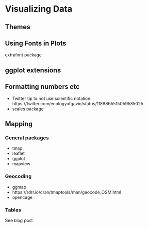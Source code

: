 # Visualizing Data

## Themes

## Using Fonts in Plots

extrafont package

## ggplot extensions

## Formatting numbers etc

- Twitter tip to not use scientific notation: https://twitter.com/ecologyofgavin/status/1188865515059585025
- scales package

## Mapping

### General packages

- tmap
- leaflet
- ggplot 
- mapview

### Geocoding

- ggmap
- https://rdrr.io/cran/tmaptools/man/geocode_OSM.html
- opencage


### Tables

See blog post